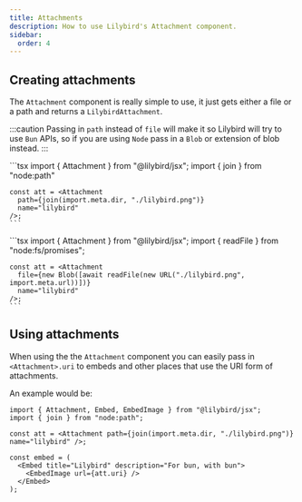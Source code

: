 ```yaml
---
title: Attachments
description: How to use Lilybird's Attachment component.
sidebar:
  order: 4
---
```



## Creating attachments

The `Attachment` component is really simple to use, it just gets either a file or a path and returns a `LilybirdAttachment`.

:::caution
Passing in `path` instead of `file` will make it so Lilybird will try to use `Bun` APIs, so if you are using `Node` pass in a `Blob` or extension of blob instead.
:::

<Tabs>
  <TabItem label="bun" icon="bun">
    ```tsx
    import { Attachment } from "@lilybird/jsx";
    import { join } from "node:path"

    const att = <Attachment
      path={join(import.meta.dir, "./lilybird.png")}
      name="lilybird"
    />;
    ```

  </TabItem>
  <TabItem label="node" icon="node">
    ```tsx
    import { Attachment } from "@lilybird/jsx";
    import { readFile } from "node:fs/promises";

    const att = <Attachment
      file={new Blob([await readFile(new URL("./lilybird.png", import.meta.url))])}
      name="lilybird"
    />;
    ```

  </TabItem>
</Tabs>

## Using attachments

When using the the `Attachment` component you can easily pass in `<Attachment>.uri` to embeds and other places that use the URI form of attachments.

An example would be:

```tsx ins="att.uri"
import { Attachment, Embed, EmbedImage } from "@lilybird/jsx";
import { join } from "node:path";

const att = <Attachment path={join(import.meta.dir, "./lilybird.png")} name="lilybird" />;

const embed = (
  <Embed title="Lilybird" description="For bun, with bun">
    <EmbedImage url={att.uri} />
  </Embed>
);
```
